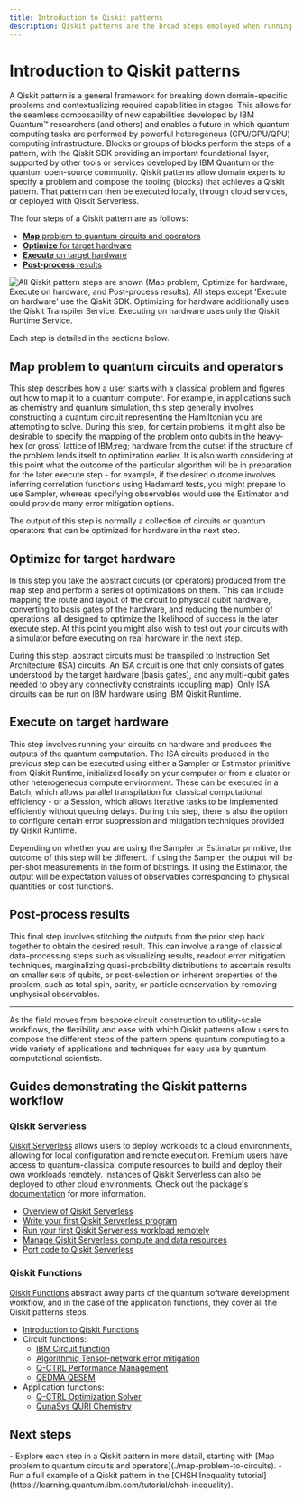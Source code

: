 ```yaml
---
title: Introduction to Qiskit patterns
description: Qiskit patterns are the broad steps employed when running a domain-specific problem on quantum hardware.
---
```


# Introduction to Qiskit patterns

A Qiskit pattern is a general framework for breaking down domain-specific problems and contextualizing required capabilities in stages. This allows for the seamless composability of new capabilities developed by IBM Quantum&trade; researchers (and others) and enables a future in which quantum computing tasks are performed by powerful heterogenous (CPU/GPU/QPU) computing infrastructure. Blocks or groups of blocks perform the steps of a pattern, with the Qiskit SDK providing an important foundational layer, supported by other tools or services developed by IBM Quantum or the quantum open-source community. Qiskit patterns allow domain experts to specify a problem and compose the tooling (blocks) that achieves a Qiskit pattern. That pattern can then be executed locally, through cloud services, or deployed with Qiskit Serverless.


The four steps of a Qiskit pattern are as follows:
- [**Map** problem to quantum circuits and operators](./map-problem-to-circuits)
- [**Optimize** for target hardware](./optimize-for-hardware)
- [**Execute** on target hardware](./execute-on-hardware)
- [**Post-process** results](./post-process-results)

![All Qiskit pattern steps are shown (Map problem, Optimize for hardware, Execute on hardware, and Post-process results). All steps except 'Execute on hardware' use the Qiskit SDK. Optimizing for hardware additionally uses the Qiskit Transpiler Service.  Executing on hardware uses only the Qiskit Runtime Service.](/images/qiskit-patterns/patterns.svg)

Each step is detailed in the sections below.

## Map problem to quantum circuits and operators


This step describes how a user starts with a classical problem and figures out how to map it to a quantum computer. For example, in applications such as chemistry and quantum simulation, this step generally involves constructing a quantum circuit representing the Hamiltonian you are attempting to solve. During this step, for certain problems, it might also be desirable to specify the mapping of the problem onto qubits in the heavy-hex (or gross) lattice of IBM;reg; hardware from the outset if the structure of the problem lends itself to optimization earlier. It is also worth considering at this point what the outcome of the particular algorithm will be in preparation for the later execute step - for example, if the desired outcome involves inferring correlation functions using Hadamard tests, you might prepare to use Sampler, whereas specifying observables would use the Estimator and could provide many error mitigation options.

The output of this step is normally a collection of circuits or quantum operators that can be optimized for hardware in the next step.


## Optimize for target hardware

In this step you take the abstract circuits (or operators) produced from the map step and perform a series of optimizations on them. This can include mapping the route and layout of the circuit to physical qubit hardware, converting to basis gates of the hardware, and reducing the number of operations, all designed to optimize the likelihood of success in the later execute step. At this point you might also wish to test out your circuits with a simulator before executing on real hardware in the next step.


During this step, abstract circuits must be transpiled to Instruction Set Architecture (ISA) circuits. An ISA circuit is one that only consists of gates understood by the target hardware (basis gates), and any multi-qubit gates needed to obey any connectivity constraints (coupling map). Only ISA circuits can be run on IBM hardware using IBM Qiskit Runtime.



## Execute on target hardware

This step involves running your circuits on hardware and produces the outputs of the quantum computation. The ISA circuits produced in the previous step can be executed using either a Sampler or Estimator primitive from Qiskit Runtime, initialized locally on your computer or from a cluster or other heterogeneous compute environment. These can be executed in a Batch, which allows parallel transpilation for classical computational efficiency - or a Session, which allows iterative tasks to be implemented efficiently without queuing delays. During this step, there is also the option to configure certain error suppression and mitigation techniques provided by Qiskit Runtime.

Depending on whether you are using the Sampler or Estimator primitive, the outcome of this step will be different. If using the Sampler, the output will be per-shot measurements in the form of bitstrings. If using the Estimator, the output will be expectation values of observables corresponding to physical quantities or cost functions.


## Post-process results

This final step involves stitching the outputs from the prior step back together to obtain the desired result. This can involve a range of classical data-processing steps such as visualizing results, readout error mitigation techniques, marginalizing quasi-probability distributions to ascertain results on smaller sets of qubits, or post-selection on inherent properties of the problem, such as total spin, parity, or particle conservation by removing unphysical observables.



---


As the field moves from bespoke circuit construction to utility-scale workflows, the flexibility and ease with which Qiskit patterns allow users to compose the different steps of the pattern opens quantum computing to a wide variety of applications and techniques for easy use by quantum computational scientists.

## Guides demonstrating the Qiskit patterns workflow

### Qiskit Serverless

[Qiskit Serverless](./serverless) allows users to deploy workloads to a cloud environments, allowing for local configuration and remote execution. Premium users have access to quantum-classical compute resources to build and deploy their own workloads remotely. Instances of Qiskit Serverless can also be deployed to other cloud environments. Check out the package's [documentation](https://qiskit.github.io/qiskit-serverless/index.html) for more information.

* [Overview of Qiskit Serverless](./serverless)
* [Write your first Qiskit Serverless program](./serverless-first-program)
* [Run your first Qiskit Serverless workload remotely](./serverless-run-first-workload)
* [Manage Qiskit Serverless compute and data resources](./serverless-manage-resources)
* [Port code to Qiskit Serverless](./serverless-port-code)

### Qiskit Functions

[Qiskit Functions](/guides/functions) abstract away parts of the quantum software development workflow, and in the case of the application functions, they cover all the Qiskit patterns steps.

- [Introduction to Qiskit Functions](/guides/functions)
- Circuit functions:
  - [IBM Circuit function](/guides/ibm-circuit-function)
  - [Algorithmiq Tensor-network error mitigation](/guides/algorithmiq-tem)
  - [Q-CTRL Performance Management](/guides/q-ctrl-performance-management)
  - [QEDMA QESEM](/guides/qedma-qesem)
- Application functions:
  - [Q-CTRL Optimization Solver](/guides/q-ctrl-optimization-solver)
  - [QunaSys QURI Chemistry](/guides/qunasys-quri-chemistry)

## Next steps

<Admonition type="tip" title="Recommendations">
  -  Explore each step in a Qiskit pattern in more detail, starting with [Map problem to quantum circuits and operators](./map-problem-to-circuits).
  -  Run a full example of a Qiskit pattern in the [CHSH Inequality tutorial](https://learning.quantum.ibm.com/tutorial/chsh-inequality).
</Admonition>

